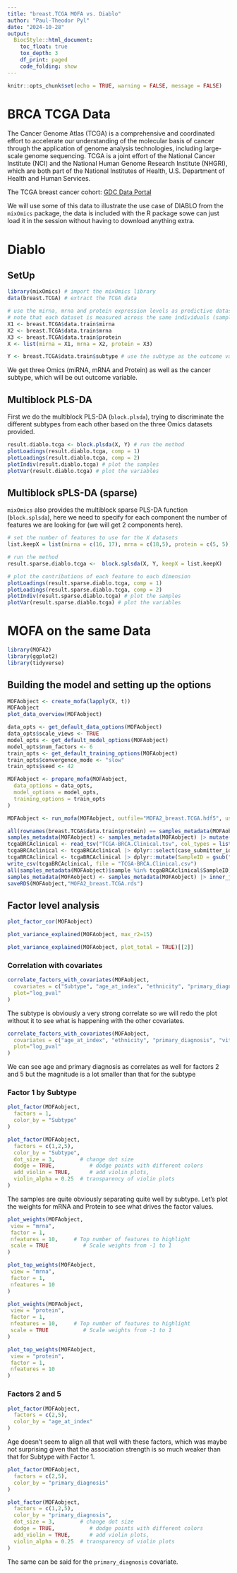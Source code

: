 ```yaml
---
title: "breast.TCGA MOFA vs. Diablo"
author: "Paul-Theodor Pyl"
date: "2024-10-28"
output:
  BiocStyle::html_document:
    toc_float: true
    tox_depth: 3
    df_print: paged
    code_folding: show
---
```


```r
knitr::opts_chunk$set(echo = TRUE, warning = FALSE, message = FALSE)
```

# BRCA TCGA Data

The Cancer Genome Atlas (TCGA) is a comprehensive and coordinated effort to accelerate our understanding of the molecular basis of cancer through the application of genome analysis technologies, including large-scale genome sequencing. TCGA is a joint effort of the National Cancer Institute (NCI) and the National Human Genome Research Institute (NHGRI), which are both part of the National Institutes of Health, U.S. Department of Health and Human Services.

The TCGA breast cancer cohort: [GDC Data Portal](https://portal.gdc.cancer.gov/projects/TCGA-BRCA)

We will use some of this data to illustrate the use case of DIABLO from the `mixOmics` package, the data is included with the R package sowe can just load it in the session without having to download anything extra.

# Diablo

## SetUp

```r
library(mixOmics) # import the mixOmics library
data(breast.TCGA) # extract the TCGA data

# use the mirna, mrna and protein expression levels as predictive datasets
# note that each dataset is measured across the same individuals (samples)
X1 <- breast.TCGA$data.train$mirna
X2 <- breast.TCGA$data.train$mrna  
X3 <- breast.TCGA$data.train$protein
X <- list(mirna = X1, mrna = X2, protein = X3)

Y <- breast.TCGA$data.train$subtype # use the subtype as the outcome variable
```

We get three Omics (miRNA, mRNA and Protein) as well as the cancer subtype, which will be out outcome variable.

## Multiblock PLS-DA

First we do the multiblock PLS-DA (`block.plsda`), trying to discriminate the different subtypes from each other based on the three Omics datasets provided.

```r
result.diablo.tcga <- block.plsda(X, Y) # run the method
plotLoadings(result.diablo.tcga, comp = 1)
plotLoadings(result.diablo.tcga, comp = 2)
plotIndiv(result.diablo.tcga) # plot the samples
plotVar(result.diablo.tcga) # plot the variables
```

## Multiblock sPLS-DA (sparse)

`mixOmics` also provides the multiblock sparse PLS-DA function (`block.splsda`), here we need to specify for each component the number of features we are looking for (we will get 2 components here).

```r
# set the number of features to use for the X datasets
list.keepX = list(mirna = c(16, 17), mrna = c(18,5), protein = c(5, 5)) 

# run the method
result.sparse.diablo.tcga <-  block.splsda(X, Y, keepX = list.keepX) 

# plot the contributions of each feature to each dimension
plotLoadings(result.sparse.diablo.tcga, comp = 1)
plotLoadings(result.sparse.diablo.tcga, comp = 2)
plotIndiv(result.sparse.diablo.tcga) # plot the samples
plotVar(result.sparse.diablo.tcga) # plot the variables
```

# MOFA on the same Data

```r
library(MOFA2)
library(ggplot2)
library(tidyverse)
```

## Building the model and setting up the options
```r
MOFAobject <- create_mofa(lapply(X, t))
MOFAobject
plot_data_overview(MOFAobject)
```

```r
data_opts <- get_default_data_options(MOFAobject)
data_opts$scale_views <- TRUE
model_opts <- get_default_model_options(MOFAobject)
model_opts$num_factors <- 6
train_opts <- get_default_training_options(MOFAobject)
train_opts$convergence_mode <- "slow"
train_opts$seed <- 42
```

```r
MOFAobject <- prepare_mofa(MOFAobject,
  data_options = data_opts,
  model_options = model_opts,
  training_options = train_opts
)
```

```r
MOFAobject <- run_mofa(MOFAobject, outfile="MOFA2_breast.TCGA.hdf5", use_basilisk = TRUE)
```

```r
all(rownames(breast.TCGA$data.train$protein) == samples_metadata(MOFAobject)$sample)
samples_metadata(MOFAobject) <- samples_metadata(MOFAobject) |> mutate(Subtype = breast.TCGA$data.train$subtype)
tcgaBRCAclinical <- read_tsv("TCGA-BRCA.Clinical.tsv", col_types = list("age_at_index" = "integer"))
tcgaBRCAclinical <- tcgaBRCAclinical |> dplyr::select(case_submitter_id, age_at_index, ethnicity, vital_status, ajcc_pathologic_stage, primary_diagnosis)
tcgaBRCAclinical <- tcgaBRCAclinical |> dplyr::mutate(SampleID = gsub("TCGA-([A-Z0-9]+)-(.*)", "\\2", case_submitter_id)) |> distinct_all()
write_csv(tcgaBRCAclinical, file = "TCGA-BRCA.Clinical.csv")
all(samples_metadata(MOFAobject)$sample %in% tcgaBRCAclinical$SampleID)
samples_metadata(MOFAobject) <- samples_metadata(MOFAobject) |> inner_join(tcgaBRCAclinical, by = join_by(sample == SampleID))
saveRDS(MOFAobject,"MOFA2_breast.TCGA.rds")
```

## Factor level analysis

```r
plot_factor_cor(MOFAobject)
```

```r
plot_variance_explained(MOFAobject, max_r2=15)
```

```r
plot_variance_explained(MOFAobject, plot_total = TRUE)[[2]]
```

### Correlation with covariates

```r
correlate_factors_with_covariates(MOFAobject, 
  covariates = c("Subtype", "age_at_index", "ethnicity", "primary_diagnosis", "vital_status", "ajcc_pathologic_stage"), 
  plot="log_pval"
)
```

The subtype is obviously a very strong correlate so we will redo the plot without it to see what is happening with the other covariates. 

```r
correlate_factors_with_covariates(MOFAobject, 
  covariates = c("age_at_index", "ethnicity", "primary_diagnosis", "vital_status", "ajcc_pathologic_stage"), 
  plot="log_pval"
)
```

We can see age and primary diagnosis as correlates as well for factors 2 and 5 but the magnitude is a lot smaller than that for the subtype

### Factor 1 by Subtype

```r
plot_factor(MOFAobject, 
  factors = 1, 
  color_by = "Subtype"
)

plot_factor(MOFAobject, 
  factors = c(1,2,5),
  color_by = "Subtype",
  dot_size = 3,        # change dot size
  dodge = TRUE,           # dodge points with different colors
  add_violin = TRUE,      # add violin plots,
  violin_alpha = 0.25  # transparency of violin plots
)
```

The samples are quite obviously separating quite well by subtype. Let's plot the weights for mRNA and Protein to see what drives the factor values.

```r
plot_weights(MOFAobject,
 view = "mrna",
 factor = 1,
 nfeatures = 10,     # Top number of features to highlight
 scale = TRUE           # Scale weights from -1 to 1
)

plot_top_weights(MOFAobject,
 view = "mrna",
 factor = 1,
 nfeatures = 10
)
```

```r
plot_weights(MOFAobject,
 view = "protein",
 factor = 1,
 nfeatures = 10,     # Top number of features to highlight
 scale = TRUE           # Scale weights from -1 to 1
)

plot_top_weights(MOFAobject,
 view = "protein",
 factor = 1,
 nfeatures = 10
)
```

### Factors 2 and 5

```r
plot_factor(MOFAobject, 
  factors = c(2,5), 
  color_by = "age_at_index"
)
```

Age doesn't seem to align all that well with these factors, which was maybe not surprising given that the association strength is so much weaker than that for Subtype with Factor 1.

```r
plot_factor(MOFAobject, 
  factors = c(2,5), 
  color_by = "primary_diagnosis"
)

plot_factor(MOFAobject, 
  factors = c(1,2,5),
  color_by = "primary_diagnosis",
  dot_size = 3,        # change dot size
  dodge = TRUE,           # dodge points with different colors
  add_violin = TRUE,      # add violin plots,
  violin_alpha = 0.25  # transparency of violin plots
)
```

The same can be said for the `primary_diagnosis` covariate.

